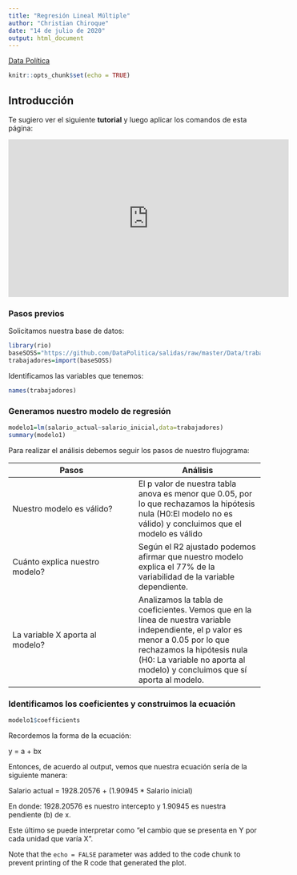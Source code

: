 ```yaml
---
title: "Regresión Lineal Múltiple"
author: "Christian Chiroque"
date: "14 de julio de 2020"
output: html_document
---
```

[Data Política](https://www.youtube.com/channel/UCjsP5ejsSyUchRl2oA96J3A)

```r
knitr::opts_chunk$set(echo = TRUE)
```

## Introducción

Te sugiero ver el siguiente **tutorial** y luego aplicar los comandos de esta página:

<iframe width="560" height="315" src="https://www.youtube.com/embed/XtDQD25Ejkc?rel=0&autoplay=1" frameborder="0" allow="accelerometer; autoplay; encrypted-media; gyroscope; picture-in-picture" allowfullscreen></iframe>

### Pasos previos

Solicitamos nuestra base de datos:

```r
library(rio)
baseSOSS="https://github.com/DataPolitica/salidas/raw/master/Data/trabajadores.sav"
trabajadores=import(baseSOSS)
```

Identificamos las variables que tenemos:

```r
names(trabajadores)
```

### Generamos nuestro modelo de regresión

```r
modelo1=lm(salario_actual~salario_inicial,data=trabajadores)
summary(modelo1)
```

Para realizar el análisis debemos seguir los pasos de nuestro flujograma:

Pasos  | Análisis
------------- | -------------
Nuestro modelo es válido?  | El p valor de nuestra tabla anova es menor que 0.05, por lo que rechazamos la hipótesis nula (H0:El modelo no es válido) y concluimos que el modelo es válido
Cuánto explica nuestro modelo?  | Según el R2 ajustado podemos afirmar que nuestro modelo explica el 77% de la variabilidad de la variable dependiente.
La variable X aporta al modelo?  | Analizamos la tabla de coeficientes. Vemos que en la línea de nuestra variable independiente, el p valor es menor a 0.05 por lo que rechazamos la hipótesis nula (H0: La variable no aporta al modelo) y concluimos que sí aporta al modelo. 


### Identificamos los coeficientes y construimos la ecuación

```r
modelo1$coefficients
```


Recordemos la forma de la ecuación:

y = a + bx

Entonces, de acuerdo al output, vemos que nuestra ecuación sería de la siguiente manera:

Salario actual = 1928.20576 + (1.90945 * Salario inicial)

En donde: 1928.20576 es nuestro intercepto y 1.90945 es nuestra pendiente (b) de x. 

Este último se puede interpretar como "el cambio que se presenta en Y por cada unidad que varía X". 


Note that the `echo = FALSE` parameter was added to the code chunk to prevent printing of the R code that generated the plot.
